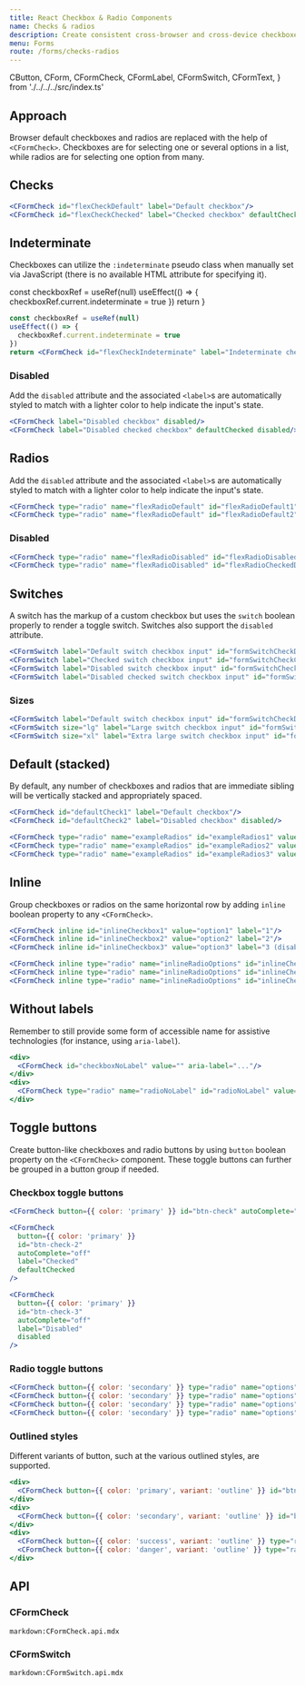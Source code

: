 ```yaml
---
title: React Checkbox & Radio Components
name: Checks & radios
description: Create consistent cross-browser and cross-device checkboxes and radios with our React checkbox, radio, and switch components.
menu: Forms
route: /forms/checks-radios
---
```


  CButton,
  CForm,
  CFormCheck,
  CFormLabel,
  CFormSwitch,
  CFormText,
} from './../../../src/index.ts'

## Approach

Browser default checkboxes and radios are replaced with the help of `<CFormCheck>`. Checkboxes are for selecting one or several options in a list, while radios are for selecting one option from many.

## Checks

<Example>
  <CFormCheck id="flexCheckDefault" label="Default checkbox" />
  <CFormCheck id="flexCheckChecked" label="Checked checkbox" defaultChecked />
</Example>

```jsx
<CFormCheck id="flexCheckDefault" label="Default checkbox"/>
<CFormCheck id="flexCheckChecked" label="Checked checkbox" defaultChecked />
```

## Indeterminate

Checkboxes can utilize the `:indeterminate` pseudo class when manually set via JavaScript (there is no available HTML attribute for specifying it).

  const checkboxRef = useRef(null)
  useEffect(() => {
    checkboxRef.current.indeterminate = true
  })
  return <CFormCheck id="flexCheckIndeterminate" label="Indeterminate checkbox" ref={checkboxRef} />
}

<Example>
  <IndeterminateExample />
</Example>

```jsx
const checkboxRef = useRef(null)
useEffect(() => {
  checkboxRef.current.indeterminate = true
})
return <CFormCheck id="flexCheckIndeterminate" label="Indeterminate checkbox" ref={checkboxRef} />
```

### Disabled

Add the `disabled` attribute and the associated `<label>`s are automatically styled to match with a lighter color to help indicate the input's state.

<Example>
  <CFormCheck label="Disabled checkbox" disabled />
  <CFormCheck label="Disabled checked checkbox" defaultChecked disabled />
</Example>

```jsx
<CFormCheck label="Disabled checkbox" disabled/>
<CFormCheck label="Disabled checked checkbox" defaultChecked disabled/>
```

## Radios

Add the `disabled` attribute and the associated `<label>`s are automatically styled to match with a lighter color to help indicate the input's state.

<Example>
  <CFormCheck type="radio" name="flexRadioDefault" id="flexRadioDefault1" label="Default radio" />
  <CFormCheck
    type="radio"
    name="flexRadioDefault"
    id="flexRadioDefault2"
    label="Checked radio"
    defaultChecked
  />
</Example>

```jsx
<CFormCheck type="radio" name="flexRadioDefault" id="flexRadioDefault1" label="Default radio"/>
<CFormCheck type="radio" name="flexRadioDefault" id="flexRadioDefault2" label="Checked radio" defaultChecked/>
```

### Disabled

<Example>
  <CFormCheck
    type="radio"
    name="flexRadioDisabled"
    id="flexRadioDisabled"
    label="Disabled radio"
    disabled
  />
  <CFormCheck
    type="radio"
    name="flexRadioDisabled"
    id="flexRadioCheckedDisabled"
    label="Disabled checked radio"
    defaultChecked
    disabled
  />
</Example>

```jsx
<CFormCheck type="radio" name="flexRadioDisabled" id="flexRadioDisabled" label="Disabled radio" disabled/>
<CFormCheck type="radio" name="flexRadioDisabled" id="flexRadioCheckedDisabled" label="Disabled checked radio" defaultChecked disabled/>
```

## Switches

A switch has the markup of a custom checkbox but uses the `switch` boolean properly to render a toggle switch. Switches also support the `disabled` attribute.

<Example>
  <CFormSwitch label="Default switch checkbox input" id="formSwitchCheckDefault" />
  <CFormSwitch label="Checked switch checkbox input" id="formSwitchCheckChecked" defaultChecked />
  <CFormSwitch label="Disabled switch checkbox input" id="formSwitchCheckDisabled" disabled />
  <CFormSwitch
    label="Disabled checked switch checkbox input"
    id="formSwitchCheckCheckedDisabled"
    defaultChecked
    disabled
  />
</Example>

```jsx
<CFormSwitch label="Default switch checkbox input" id="formSwitchCheckDefault"/>
<CFormSwitch label="Checked switch checkbox input" id="formSwitchCheckChecked" defaultChecked/>
<CFormSwitch label="Disabled switch checkbox input" id="formSwitchCheckDisabled" disabled/>
<CFormSwitch label="Disabled checked switch checkbox input" id="formSwitchCheckCheckedDisabled" defaultChecked disabled/>
```

### Sizes

<Example>
  <CFormSwitch label="Default switch checkbox input" id="formSwitchCheckDefault" />
  <CFormSwitch size="lg" label="Large switch checkbox input" id="formSwitchCheckDefaultLg" />
  <CFormSwitch size="xl" label="Extra large switch checkbox input" id="formSwitchCheckDefaultXL" />
</Example>

```jsx
<CFormSwitch label="Default switch checkbox input" id="formSwitchCheckDefault"/>
<CFormSwitch size="lg" label="Large switch checkbox input" id="formSwitchCheckDefaultLg"/>
<CFormSwitch size="xl" label="Extra large switch checkbox input" id="formSwitchCheckDefaultXL"/>
```

## Default (stacked)

By default, any number of checkboxes and radios that are immediate sibling will be vertically stacked and appropriately spaced.

<Example>
  <CFormCheck id="defaultCheck1" label="Default checkbox" />
  <CFormCheck id="defaultCheck2" label="Disabled checkbox" disabled />
</Example>

```jsx
<CFormCheck id="defaultCheck1" label="Default checkbox"/>
<CFormCheck id="defaultCheck2" label="Disabled checkbox" disabled/>
```

<Example>
  <CFormCheck
    type="radio"
    name="exampleRadios"
    id="exampleRadios1"
    value="option1"
    label="Default radio"
    defaultChecked
  />
  <CFormCheck
    type="radio"
    name="exampleRadios"
    id="exampleRadios2"
    value="option2"
    label="Second default radio"
  />
  <CFormCheck
    type="radio"
    name="exampleRadios"
    id="exampleRadios3"
    value="option3"
    label="Disabled radio"
    disabled
  />
</Example>

```jsx
<CFormCheck type="radio" name="exampleRadios" id="exampleRadios1" value="option1" label="Default radio" defaultChecked/>
<CFormCheck type="radio" name="exampleRadios" id="exampleRadios2" value="option2" label="Second default radio"/>
<CFormCheck type="radio" name="exampleRadios" id="exampleRadios3" value="option3" label="Disabled radio" disabled/>
```

## Inline

Group checkboxes or radios on the same horizontal row by adding `inline` boolean property to any `<CFormCheck>`.

<Example>
  <CFormCheck inline id="inlineCheckbox1" value="option1" label="1" />
  <CFormCheck inline id="inlineCheckbox2" value="option2" label="2" />
  <CFormCheck inline id="inlineCheckbox3" value="option3" label="3 (disabled)" disabled />
</Example>

```jsx
<CFormCheck inline id="inlineCheckbox1" value="option1" label="1"/>
<CFormCheck inline id="inlineCheckbox2" value="option2" label="2"/>
<CFormCheck inline id="inlineCheckbox3" value="option3" label="3 (disabled)" disabled/>
```

<Example>
  <CFormCheck
    inline
    type="radio"
    name="inlineRadioOptions"
    id="inlineCheckbox1"
    value="option1"
    label="1"
  />
  <CFormCheck
    inline
    type="radio"
    name="inlineRadioOptions"
    id="inlineCheckbox2"
    value="option2"
    label="2"
  />
  <CFormCheck
    inline
    type="radio"
    name="inlineRadioOptions"
    id="inlineCheckbox3"
    value="option3"
    label="3 (disabled)"
    disabled
  />
</Example>

```jsx
<CFormCheck inline type="radio" name="inlineRadioOptions" id="inlineCheckbox1" value="option1" label="1"/>
<CFormCheck inline type="radio" name="inlineRadioOptions" id="inlineCheckbox2" value="option2" label="2"/>
<CFormCheck inline type="radio" name="inlineRadioOptions" id="inlineCheckbox3" value="option3" label="3 (disabled)" disabled/>
```

## Without labels

Remember to still provide some form of accessible name for assistive technologies (for instance, using `aria-label`).

<Example>
  <div>
    <CFormCheck id="checkboxNoLabel" value="" aria-label="..." />
  </div>
  <div>
    <CFormCheck type="radio" name="radioNoLabel" id="radioNoLabel" value="" aria-label="..." />
  </div>
</Example>

```jsx
<div>
  <CFormCheck id="checkboxNoLabel" value="" aria-label="..."/>
</div>
<div>
  <CFormCheck type="radio" name="radioNoLabel" id="radioNoLabel" value="" aria-label="..."/>
</div>
```

## Toggle buttons

Create button-like checkboxes and radio buttons by using `button` boolean property on the `<CFormCheck>` component. These toggle buttons can further be grouped in a button group if needed.

### Checkbox toggle buttons

<Example>
  <CFormCheck
    button={{ color: 'primary' }}
    id="btn-check"
    autoComplete="off"
    label="Single toggle"
  />
</Example>

```jsx
<CFormCheck button={{ color: 'primary' }} id="btn-check" autoComplete="off" label="Single toggle" />
```

<Example>
  <CFormCheck
    button={{ color: 'primary' }}
    id="btn-check-2"
    autoComplete="off"
    label="Checked"
    defaultChecked
  />
</Example>

```jsx
<CFormCheck
  button={{ color: 'primary' }}
  id="btn-check-2"
  autoComplete="off"
  label="Checked"
  defaultChecked
/>
```

<Example>
  <CFormCheck
    button={{ color: 'primary' }}
    id="btn-check-3"
    autoComplete="off"
    label="Disabled"
    disabled
  />
</Example>

```jsx
<CFormCheck
  button={{ color: 'primary' }}
  id="btn-check-3"
  autoComplete="off"
  label="Disabled"
  disabled
/>
```

### Radio toggle buttons

<Example>
  <CFormCheck
    button={{ color: 'secondary' }}
    type="radio"
    name="options"
    id="option1"
    autoComplete="off"
    label="Checked"
    defaultChecked
  />
  <CFormCheck
    button={{ color: 'secondary' }}
    type="radio"
    name="options"
    id="option2"
    autoComplete="off"
    label="Radio"
  />
  <CFormCheck
    button={{ color: 'secondary' }}
    type="radio"
    name="options"
    id="option3"
    autoComplete="off"
    label="Radio"
    disabled
  />
  <CFormCheck
    button={{ color: 'secondary' }}
    type="radio"
    name="options"
    id="option4"
    autoComplete="off"
    label="Radio"
  />
</Example>

```jsx
<CFormCheck button={{ color: 'secondary' }} type="radio" name="options" id="option1" autoComplete="off" label="Checked" defaultChecked/>
<CFormCheck button={{ color: 'secondary' }} type="radio" name="options" id="option2" autoComplete="off" label="Radio"/>
<CFormCheck button={{ color: 'secondary' }} type="radio" name="options" id="option3" autoComplete="off" label="Radio" disabled/>
<CFormCheck button={{ color: 'secondary' }} type="radio" name="options" id="option4" autoComplete="off" label="Radio"/>
```

### Outlined styles

Different variants of button, such at the various outlined styles, are supported.

<Example>
  <div>
    <CFormCheck
      button={{ color: 'primary', variant: 'outline' }}
      id="btn-check-outlined"
      autoComplete="off"
      label="Single toggle"
    />
  </div>
  <div>
    <CFormCheck
      button={{ color: 'secondary', variant: 'outline' }}
      id="btn-check-2-outlined"
      autoComplete="off"
      label="Checked"
      defaultChecked
    />
  </div>
  <div>
    <CFormCheck
      button={{ color: 'success', variant: 'outline' }}
      type="radio"
      name="options-outlined"
      id="success-outlined"
      autoComplete="off"
      label="Radio"
      defaultChecked
    />
    <CFormCheck
      button={{ color: 'danger', variant: 'outline' }}
      type="radio"
      name="options-outlined"
      id="danger-outlined"
      autoComplete="off"
      label="Radio"
    />
  </div>
</Example>

```jsx
<div>
  <CFormCheck button={{ color: 'primary', variant: 'outline' }} id="btn-check-outlined" autoComplete="off" label="Single toggle"/>
</div>
<div>
  <CFormCheck button={{ color: 'secondary', variant: 'outline' }} id="btn-check-2-outlined" autoComplete="off" label="Checked" defaultChecked/>
</div>
<div>
  <CFormCheck button={{ color: 'success', variant: 'outline' }} type="radio" name="options-outlined" id="success-outlined" autoComplete="off" label="Radio" defaultChecked/>
  <CFormCheck button={{ color: 'danger', variant: 'outline' }} type="radio" name="options-outlined" id="danger-outlined" autoComplete="off" label="Radio"/>
</div>
```

## API

### CFormCheck

`markdown:CFormCheck.api.mdx`

### CFormSwitch

`markdown:CFormSwitch.api.mdx`
